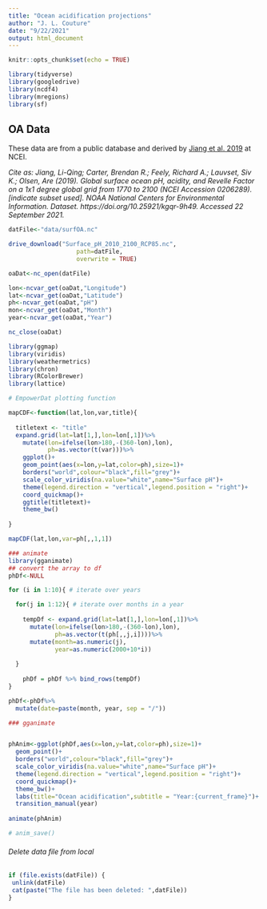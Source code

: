 ```yaml
---
title: "Ocean acidification projections"
author: "J. L. Couture"
date: "9/22/2021"
output: html_document
---
```


```r
knitr::opts_chunk$set(echo = TRUE)

library(tidyverse)
library(googledrive)
library(ncdf4)
library(mregions)
library(sf)

```

## OA Data

These data are from a public database and derived by [Jiang et al. 2019](https://www.nature.com/articles/s41598-019-55039-4) at NCEI. 

*Cite as: Jiang, Li-Qing; Carter, Brendan R.; Feely, Richard A.; Lauvset, Siv K.; Olsen, Are (2019). Global surface ocean pH, acidity, and Revelle Factor on a 1x1 degree global grid from 1770 to 2100 (NCEI Accession 0206289). [indicate subset used]. NOAA National Centers for Environmental Information. Dataset. https://doi.org/10.25921/kgqr-9h49. Accessed 22 September 2021.*

```r

datFile<-"data/surfOA.nc"

drive_download("Surface_pH_2010_2100_RCP85.nc",
                   path=datFile,
                   overwrite = TRUE)

oaDat<-nc_open(datFile)

```



```r

lon<-ncvar_get(oaDat,"Longitude")
lat<-ncvar_get(oaDat,"Latitude")
ph<-ncvar_get(oaDat,"pH")
mon<-ncvar_get(oaDat,"Month")
year<-ncvar_get(oaDat,"Year")

nc_close(oaDat)

```


```r

library(ggmap)
library(viridis)
library(weathermetrics)
library(chron)
library(RColorBrewer)
library(lattice)

# EmpowerDat plotting function

mapCDF<-function(lat,lon,var,title){
  
  titletext <- "title"
  expand.grid(lat=lat[1,],lon=lon[,1])%>%
    mutate(lon=ifelse(lon>180,-(360-lon),lon),
           ph=as.vector(t(var)))%>%
    ggplot()+
    geom_point(aes(x=lon,y=lat,color=ph),size=1)+
    borders("world",colour="black",fill="grey")+
    scale_color_viridis(na.value="white",name="Surface pH")+
    theme(legend.direction = "vertical",legend.position = "right")+
    coord_quickmap()+
    ggtitle(titletext)+
    theme_bw()
  
}

mapCDF(lat,lon,var=ph[,,1,1])

```

```r

### animate
library(gganimate)
## convert the array to df
phDf<-NULL

for (i in 1:10){ # iterate over years

  for(j in 1:12){ # iterate over months in a year
    
    tempDf <- expand.grid(lat=lat[1,],lon=lon[,1])%>%
      mutate(lon=ifelse(lon>180,-(360-lon),lon),
             ph=as.vector(t(ph[,,j,i])))%>%
      mutate(month=as.numeric(j),
             year=as.numeric(2000+10*i))
    
  }
  
    phDf = phDf %>% bind_rows(tempDf)
}

phDf<-phDf%>%
  mutate(date=paste(month, year, sep = "/"))

### gganimate


phAnim<-ggplot(phDf,aes(x=lon,y=lat,color=ph),size=1)+
  geom_point()+
  borders("world",colour="black",fill="grey")+
  scale_color_viridis(na.value="white",name="Surface pH")+
  theme(legend.direction = "vertical",legend.position = "right")+
  coord_quickmap()+
  theme_bw()+
  labs(title="Ocean acidification",subtitle = "Year:{current_frame}")+
  transition_manual(year)
  
animate(phAnim)

# anim_save()

```
###### Delete data file from local

```r

if (file.exists(datFile)) {
 unlink(datFile)
 cat(paste("The file has been deleted: ",datFile))
}

```

